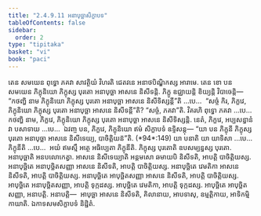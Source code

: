 ```yaml
---
title: "2.4.9.11 អនាបុច្ឆាសិក្ខាបទ"
tableOfContents: false
sidebar:
  order: 2
type: "tipitaka"
basket: "vi"
book: "paci"
---
```



<DynamicBreadcrumb />

<Division number="1214" book="paci">

<Paragraph number="3501" book="paci">
តេន សមយេន ពុទ្ធោ ភគវា សាវត្ថិយំ វិហរតិ ជេតវនេ អនាថបិណ្ឌិកស្ស អារាមេ. តេន ខោ បន សមយេន ភិក្ខុនិយោ ភិក្ខុស្ស បុរតោ អនាបុច្ឆា អាសនេ និសីទន្តិ. ភិក្ខូ ឧជ្ឈាយន្តិ ខិយ្យន្តិ វិបាចេន្តិ—  “កថញ្ហិ នាម ភិក្ខុនិយោ ភិក្ខុស្ស បុរតោ អនាបុច្ឆា អាសនេ និសីទិស្សន្តី”តិ …បេ…  “សច្ចំ កិរ, ភិក្ខវេ, ភិក្ខុនិយោ ភិក្ខុស្ស បុរតោ អនាបុច្ឆា អាសនេ និសីទន្តី”តិ? “សច្ចំ, ភគវា”តិ. វិគរហិ ពុទ្ធោ ភគវា …បេ…  កថញ្ហិ នាម, ភិក្ខវេ, ភិក្ខុនិយោ ភិក្ខុស្ស បុរតោ អនាបុច្ឆា អាសនេ និសីទិស្សន្តិ. នេតំ, ភិក្ខវេ, អប្បសន្នានំ វា បសាទាយ …បេ…  ឯវញ្ច បន, ភិក្ខវេ, ភិក្ខុនិយោ ឥមំ សិក្ខាបទំ ឧទ្ទិសន្តុ—
</Paragraph>

</Division>
<Division number="1215" book="paci">

<Paragraph number="3502" book="paci">
<Emphasis>“យា បន ភិក្ខុនី ភិក្ខុស្ស បុរតោ អនាបុច្ឆា អាសនេ និសីទេយ្យ, បាចិត្តិយន៑”</Emphasis>តិ. (*94*:<Emphasis>149</Emphasis>)
</Paragraph>

</Division>
<Division number="1216" book="paci">

<Paragraph number="3503" book="paci">
<Emphasis>យា បនា</Emphasis>តិ យា យាទិសា …បេ…  <Emphasis>ភិក្ខុនី</Emphasis>តិ …បេ…  អយំ ឥមស្មឹ អត្ថេ អធិប្បេតា ភិក្ខុនីតិ.
</Paragraph>

<Paragraph number="3504" book="paci">
<Emphasis>ភិក្ខុស្ស បុរតោ</Emphasis>តិ ឧបសម្បន្នស្ស បុរតោ. <Emphasis>អនាបុច្ឆា</Emphasis>តិ អនបលោកេត្វា. <Emphasis>អាសនេ និសីទេយ្យា</Emphasis>តិ អន្តមសោ ឆមាយបិ និសីទតិ, អាបត្តិ បាចិត្តិយស្ស.
</Paragraph>

</Division>
<Division number="1217" book="paci">

<Paragraph number="3505" book="paci">
អនាបុច្ឆិតេ អនាបុច្ឆិតសញ្ញា អាសនេ និសីទតិ, អាបត្តិ បាចិត្តិយស្ស. អនាបុច្ឆិតេ វេមតិកា អាសនេ និសីទតិ, អាបត្តិ បាចិត្តិយស្ស. អនាបុច្ឆិតេ អាបុច្ឆិតសញ្ញា អាសនេ និសីទតិ, អាបត្តិ បាចិត្តិយស្ស.
</Paragraph>

<Paragraph number="3506" book="paci">
អាបុច្ឆិតេ អនាបុច្ឆិតសញ្ញា, អាបត្តិ ទុក្កដស្ស. អាបុច្ឆិតេ វេមតិកា, អាបត្តិ ទុក្កដស្ស. អាបុច្ឆិតេ អាបុច្ឆិតសញ្ញា, អនាបត្តិ.
</Paragraph>

</Division>
<Division number="1218" book="paci">

<Paragraph number="3507" book="paci">
អនាបត្តិ—  អាបុច្ឆា អាសនេ និសីទតិ, គិលានាយ, អាបទាសុ, ឧម្មត្តិកាយ, អាទិកម្មិកាយាតិ.

</Paragraph>
</Division>

<Paragraph number="3508" type="center" book="paci">
ឯកាទសមសិក្ខាបទំ និដ្ឋិតំ.
</Paragraph>